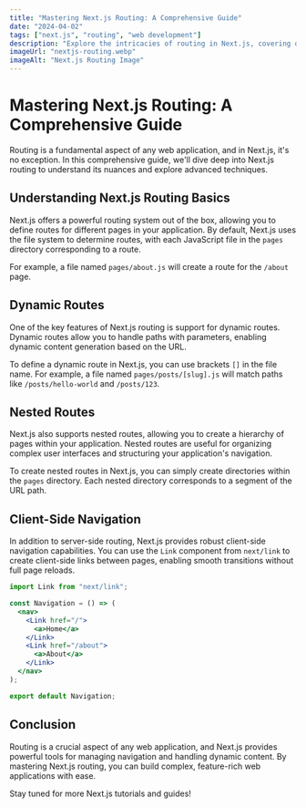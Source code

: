 ```yaml
---
title: "Mastering Next.js Routing: A Comprehensive Guide"
date: "2024-04-02"
tags: ["next.js", "routing", "web development"]
description: "Explore the intricacies of routing in Next.js, covering dynamic routes, nested routes, and client-side navigation techniques."
imageUrl: "nextjs-routing.webp"
imageAlt: "Next.js Routing Image"
---
```


<CustomImage src="nextjs-routing.webp" alt="Next.js Routing Image" />

# Mastering Next.js Routing: A Comprehensive Guide

Routing is a fundamental aspect of any web application, and in Next.js, it's no exception. In this comprehensive guide, we'll dive deep into Next.js routing to understand its nuances and explore advanced techniques.

## Understanding Next.js Routing Basics

Next.js offers a powerful routing system out of the box, allowing you to define routes for different pages in your application. By default, Next.js uses the file system to determine routes, with each JavaScript file in the `pages` directory corresponding to a route.

For example, a file named `pages/about.js` will create a route for the `/about` page.

## Dynamic Routes

One of the key features of Next.js routing is support for dynamic routes. Dynamic routes allow you to handle paths with parameters, enabling dynamic content generation based on the URL.

To define a dynamic route in Next.js, you can use brackets `[]` in the file name. For example, a file named `pages/posts/[slug].js` will match paths like `/posts/hello-world` and `/posts/123`.

## Nested Routes

Next.js also supports nested routes, allowing you to create a hierarchy of pages within your application. Nested routes are useful for organizing complex user interfaces and structuring your application's navigation.

To create nested routes in Next.js, you can simply create directories within the `pages` directory. Each nested directory corresponds to a segment of the URL path.

## Client-Side Navigation

In addition to server-side routing, Next.js provides robust client-side navigation capabilities. You can use the `Link` component from `next/link` to create client-side links between pages, enabling smooth transitions without full page reloads.

```jsx
import Link from "next/link";

const Navigation = () => (
  <nav>
    <Link href="/">
      <a>Home</a>
    </Link>
    <Link href="/about">
      <a>About</a>
    </Link>
  </nav>
);

export default Navigation;
```

## Conclusion

Routing is a crucial aspect of any web application, and Next.js provides powerful tools for managing navigation and handling dynamic content. By mastering Next.js routing, you can build complex, feature-rich web applications with ease.

Stay tuned for more Next.js tutorials and guides!

